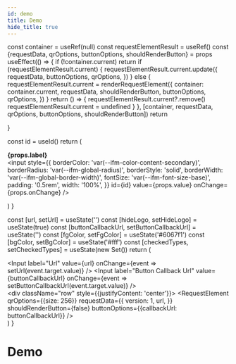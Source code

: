 ```yaml
---
id: demo
title: Demo
hide_title: true
---
```



  const container = useRef(null)
  const requestElementResult = useRef()
  const {requestData, qrOptions, buttonOptions, shouldRenderButton} = props
  useEffect(() => {
    if (!container.current) return
    if (requestElementResult.current) {
      requestElementResult.current.update({
        requestData,
        buttonOptions,
        qrOptions,
      })
    } else {
      requestElementResult.current = renderRequestElement({
        container: container.current,
        requestData,
        shouldRenderButton,
        buttonOptions,
        qrOptions,
      })
    }
    return () => {
      requestElementResult.current?.remove()
      requestElementResult.current = undefined
    }
  }, [container, requestData, qrOptions, buttonOptions, shouldRenderButton])
  return <div ref={container} />
}

  const id = useId()
  return (
    <p>
      <label htmlFor={id}>
        <strong>{props.label} </strong>
      </label>
      <br className="margin-bottom--sm" />
      <input
        style={{
          borderColor: 'var(--ifm-color-content-secondary)',
          borderRadius: 'var(--ifm-global-radius)',
          borderStyle: 'solid',
          borderWidth: 'var(--ifm-global-border-width)',
          fontSize: 'var(--ifm-font-size-base)',
          padding: '0.5rem',
          width: '100%',
        }}
        id={id}
        value={props.value}
        onChange={props.onChange}
      />
    </p>
  )
}

  const [url, setUrl] = useState('')
  const [hideLogo, setHideLogo] = useState(true)
  const [buttonCallbackUrl, setButtonCallbackUrl] = useState('')
  const [fgColor, setFgColor] = useState('#6067f1')
  const [bgColor, setBgColor] = useState('#fff')
  const [checkedTypes, setCheckedTypes] = useState(new Set())
  return (
    <div className="row">
      <div className="col col--6">
        <Input label="Url" value={url} onChange={event => setUrl(event.target.value)} />
        <Input label="Button Callback Url" value={buttonCallbackUrl} onChange={event => setButtonCallbackUrl(event.target.value)} />
      </div>
      <div className="col col--6">
        <div className="card">
          <div className="card__body">
            <div className="row" style={{justifyContent: 'center'}}>
              <RequestElement
                qrOptions={{size: 256}}
                requestData={{
                  version: 1,
                  url,
                }}
                shouldRenderButton={false}
                buttonOptions={{callbackUrl: buttonCallbackUrl}}
              />
            </div>
          </div>
        </div>
      </div>
    </div>
  )
}

# Demo

<Demo />
